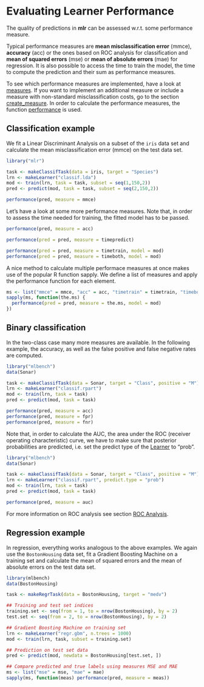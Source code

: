 Evaluating Learner Performance
===============================

The quality of predictions in **mlr** can be assessed w.r.t. some
performance measure.

Typical performance measures are **mean misclassification error** (mmce),
**accuracy** (acc) or the ones based on ROC analysis for classification and **mean
of squared errors** (mse) or **mean of absolute errors** (mae) for regression. 
It is also possible to access the time to train the model,
the time to compute the prediction and their sum as performance
measures.

To see which performance measures are implemented, have a look at [measures](http://www.statistik.tu-dortmund.de/~bischl/rdocs/mlr/html/measures.html). If you want 
to implement an additional measure or include a measure with non-standard 
misclassification costs, go to the section [create_measure](create_measure.md). In order to calculate 
the performance measures, the function [performance](http://www.statistik.tu-dortmund.de/~bischl/rdocs/mlr/html/performance.html) is used.


Classification example
----------------------

We fit a Linear Discriminant Analysis on a subset of the ``iris`` data set and calculate
the mean misclassification error (mmce) on the test data set.

```r
library("mlr")

task <- makeClassifTask(data = iris, target = "Species")
lrn <- makeLearner("classif.lda")
mod <- train(lrn, task = task, subset = seq(1,150,2))
pred <- predict(mod, task = task, subset = seq(2,150,2))

performance(pred, measure = mmce)
``` 
  
Let's have a look at some more performance measures. Note that, in order to assess 
the time needed for training, the fitted model has to be passed.

```r
performance(pred, measure = acc)

performance(pred = pred, measure = timepredict)

performance(pred = pred, measure = timetrain, model = mod)
performance(pred = pred, measure = timeboth, model = mod)
```

A nice method to calculate multiple performace measures at once makes use of the popular R function sapply. We define a list of measures and apply the performance function for each element.

```r
ms <- list("mmce" = mmce, "acc" = acc, "timetrain" = timetrain, "timeboth" = timeboth)
sapply(ms, function(the.ms) {
  performance(pred = pred, measure = the.ms, model = mod)
})
```

Binary classification
---------------------

In the two-class case many more measures are available. In the following example,
the accuracy, as well as the false positive and false negative rates are computed.

```r
library("mlbench")
data(Sonar)

task <- makeClassifTask(data = Sonar, target = "Class", positive = "M")
lrn <- makeLearner("classif.rpart")
mod <- train(lrn, task = task)
pred <- predict(mod, task = task)

performance(pred, measure = acc)
performance(pred, measure = fpr)
performance(pred, measure = fnr)
``` 


Note that, in order to calculate the AUC, the area under the ROC (receiver 
operating characteristic) curve, we have to make sure that posterior
probabilities are predicted, i.e. set the predict type of the [Learner](http://www.statistik.tu-dortmund.de/~bischl/rdocs/mlr/html/makeLearner.html) to "prob".

```r
library("mlbench")
data(Sonar)

task <- makeClassifTask(data = Sonar, target = "Class", positive = "M")
lrn <- makeLearner("classif.rpart", predict.type = "prob")
mod <- train(lrn, task = task)
pred <- predict(mod, task = task)

performance(pred, measure = auc)
``` 

For more information on ROC analysis see section [ROC Analysis](roc_analysis.md).


Regression example
------------------

In regression, everything works analogous to the above examples.
We again use the ``BostonHousing`` data set, fit a Gradient Boosting Machine on a
training set and calculate the mean of squared errors and the mean of absolute 
errors on the test data set.

```r
library(mlbench)
data(BostonHousing)

task <- makeRegrTask(data = BostonHousing, target = "medv")

## Training and test set indices 
training.set <- seq(from = 1, to = nrow(BostonHousing), by = 2)
test.set <- seq(from = 2, to = nrow(BostonHousing), by = 2)

## Gradient Boosting Machine on training set 
lrn <- makeLearner("regr.gbm", n.trees = 1000)
mod <- train(lrn, task, subset = training.set) 

## Prediction on test set data 
pred <- predict(mod, newdata = BostonHousing[test.set, ])

## Compare predicted and true labels using measures MSE and MAE
ms <- list("mse" = mse, "mae" = mae)
sapply(ms, function(meas) performance(pred, measure = meas))
```


